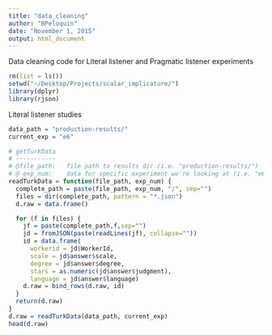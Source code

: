 ```yaml
---
title: "data_cleaning"
author: "BPeloquin"
date: "November 1, 2015"
output: html_document
---
```



Data cleaning code for Literal listener and Pragmatic listener experiments
```r
rm(list = ls())
setwd("~/Desktop/Projects/scalar_implicature/")
library(dplyr)
library(rjson)
```

Literal listener studies
```r
data_path = "production-results/"
current_exp = "e6"

# getTurkData
# -----------
# @file_path:   file path to results dir (i.e. "production-results/")
# @ exp_num:    data for specific experiment we're looking at (i.e. "e6")
readTurkData = function(file_path, exp_num) {
  complete_path = paste(file_path, exp_num, "/", sep="")
  files = dir(complete_path, pattern = "*.json")
  d.raw = data.frame()

  for (f in files) {
    jf = paste(complete_path,f,sep="")
    jd = fromJSON(paste(readLines(jf), collapse=""))
    id = data.frame(
      workerid = jd$WorkerId, 
      scale = jd$answer$scale,
      degree = jd$answer$degree,
      stars = as.numeric(jd$answer$judgment),
      language = jd$answer$language)
    d.raw = bind_rows(d.raw, id)
  }
  return(d.raw)
}
d.raw = readTurkData(data_path, current_exp)
head(d.raw)
```


